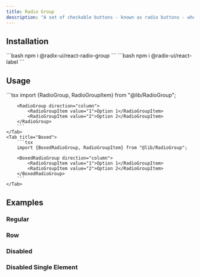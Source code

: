 ```yaml
---
title: Radio Group
description: "A set of checkable buttons - known as radio buttons - where no more than one of the buttons can be checked at a time."
---
```









<Tabs>
  <Tab title="Default">
    <Story component="radiogroup" story="regular" />
  </Tab>
  <Tab title="Boxed">
    <Story component="boxedradiogroup" story="regular" />
  </Tab>
</Tabs>

## Installation

<Steps>
  <Step title={depsStepTitle}>
    ```bash
      npm i @radix-ui/react-radio-group
     ```
    ```bash
      npm i @radix-ui/react-label
      ```
  </Step>
  <Step title={codeStepTitle}>
    <RadioGroup />
  </Step>
  <Step title={updateStepTitle}></Step>
</Steps>

## Usage

<Tabs>
    <Tab title="Default">
        ```tsx
        import {RadioGroup, RadioGroupItem} from "@lib/RadioGroup";

        <RadioGroup direction="column">
            <RadioGroupItem value="1">Option 1</RadioGroupItem>
            <RadioGroupItem value="2">Option 2</RadioGroupItem>
        </RadioGroup>
        ```
    </Tab>
    <Tab title="Boxed">
        ```tsx
        import {BoxedRadioGroup, RadioGroupItem} from "@lib/RadioGroup";

        <BoxedRadioGroup direction="column">
            <RadioGroupItem value="1">Option 1</RadioGroupItem>
            <RadioGroupItem value="2">Option 2</RadioGroupItem>
        </BoxedRadioGroup>
        ```
    </Tab>

</Tabs>

## Examples

### Regular

<Tabs>
  <Tab title="Default">
    <Story component="radiogroup" story="regular" />
  </Tab>
  <Tab title="Boxed">
    <Story component="boxedradiogroup" story="regular" />
  </Tab>
</Tabs>

### Row

<Tabs>
  <Tab title="Default">
    <Story component="radiogroup" story="row" />
  </Tab>
  <Tab title="Boxed">
    <Story component="boxedradiogroup" story="row" />
  </Tab>
</Tabs>

### Disabled

<Tabs>
  <Tab title="Default">
    <Story component="radiogroup" story="disabled" />
  </Tab>
  <Tab title="Boxed">
    <Story component="boxedradiogroup" story="disabled" />
  </Tab>
</Tabs>

### Disabled Single Element

<Tabs>
  <Tab title="Default">
    <Story component="radiogroup" story="disabled" />
  </Tab>
  <Tab title="Boxed">
    <Story component="boxedradiogroup" story="disabled-single-element" />
  </Tab>
</Tabs>
